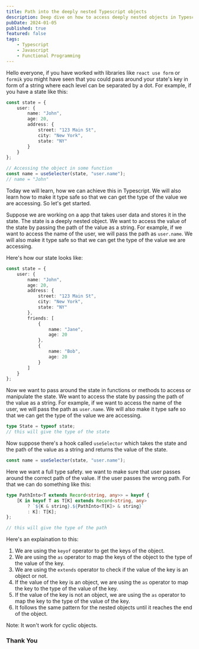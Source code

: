 ```yaml
---
title: Path into the deeply nested Typescript objects
description: Deep dive on how to access deeply nested objects in Typescript to enable type safety
pubDate: 2024-01-05
published: true
featured: false
tags:
    - Typescript
    - Javascript
    - Functional Programming
---
```


Hello everyone, if you have worked with libraries like `react use form` or `formik` you might have seen that you could pass around your state's key in form of a string where each level can be separated by a dot. For example, if you have a state like this:

```typescript
const state = {
    user: {
        name: "John",
        age: 20,
        address: {
            street: "123 Main St",
            city: "New York",
            state: "NY"
        }
    }
};

// Accessing the object in some function
const name = useSelecter(state, "user.name");
// name = "John"
```

Today we will learn, how we can achieve this in Typescript. We will also learn how to make it type safe so that we can get the type of the value we are accessing.
So let's get started.

Suppose we are working on a app that takes user data and stores it in the state. The state is a deeply nested object. We want to access the value of the state by passing the path of the value as a string. For example, if we want to access the name of the user, we will pass the path as `user.name`. We will also make it type safe so that we can get the type of the value we are accessing.

Here's how our state looks like:

```typescript
const state = {
    user: {
        name: "John",
        age: 20,
        address: {
            street: "123 Main St",
            city: "New York",
            state: "NY"
        },
        friends: [
            {
                name: "Jane",
                age: 20
            },
            {
                name: "Bob",
                age: 20
            }
        ]
    }
};
```

Now we want to pass around the state in functions or methods to access or manipulate the state. We want to access the state by passing the path of the value as a string. For example, if we want to access the name of the user, we will pass the path as `user.name`. We will also make it type safe so that we can get the type of the value we are accessing.

```typescript
type State = typeof state;
// this will give the type of the state
```

Now suppose there's a hook called `useSelector` which takes the state and the path of the value as a string and returns the value of the state.

```typescript
const name = useSelecter(state, "user.name");
```

Here we want a full type safety. we want to make sure that user passes around the correct path of the value. If the user passes the wrong path. For that we can do something like this:

```typescript
type PathInto<T extends Record<string, any>> = keyof {
    [K in keyof T as T[K] extends Record<string, any>
        ? `${K & string}.${PathInto<T[K]> & string}`
        : K]: T[K];
};

// this will give the type of the path
```

Here's an explaination to this:

1. We are using the `keyof` operator to get the keys of the object.
2. We are using the `as` operator to map the keys of the object to the type of the value of the key.
3. We are using the `extends` operator to check if the value of the key is an object or not.
4. If the value of the key is an object, we are using the `as` operator to map the key to the type of the value of the key.
5. If the value of the key is not an object, we are using the `as` operator to map the key to the type of the value of the key.
6. It follows the same pattern for the nested objects until it reaches the end of the object.

Note: It won't work for cyclic objects.

### Thank You
